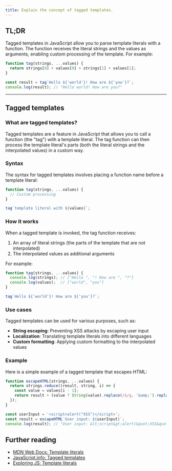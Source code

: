 ```yaml
---
title: Explain the concept of tagged templates.
---
```


## TL;DR

Tagged templates in JavaScript allow you to parse template literals with a function. The function receives the literal strings and the values as arguments, enabling custom processing of the template. For example:

```javascript
function tag(strings, ...values) {
  return strings[0] + values[0] + strings[1] + values[1];
}

const result = tag`Hello ${'world'}! How are ${'you'}?`;
console.log(result); // "Hello world! How are you?"
```

---

## Tagged templates

### What are tagged templates?

Tagged templates are a feature in JavaScript that allows you to call a function (the "tag") with a template literal. The tag function can then process the template literal's parts (both the literal strings and the interpolated values) in a custom way.

### Syntax

The syntax for tagged templates involves placing a function name before a template literal:

```javascript
function tag(strings, ...values) {
  // Custom processing
}

tag`template literal with ${values}`;
```

### How it works

When a tagged template is invoked, the tag function receives:

1. An array of literal strings (the parts of the template that are not interpolated)
2. The interpolated values as additional arguments

For example:

```javascript
function tag(strings, ...values) {
  console.log(strings); // ["Hello ", "! How are ", "?"]
  console.log(values);  // ["world", "you"]
}

tag`Hello ${'world'}! How are ${'you'}?`;
```

### Use cases

Tagged templates can be used for various purposes, such as:

- **String escaping**: Preventing XSS attacks by escaping user input
- **Localization**: Translating template literals into different languages
- **Custom formatting**: Applying custom formatting to the interpolated values

### Example

Here is a simple example of a tagged template that escapes HTML:

```javascript
function escapeHTML(strings, ...values) {
  return strings.reduce((result, string, i) => {
    const value = values[i - 1];
    return result + (value ? String(value).replace(/&/g, '&amp;').replace(/</g, '&lt;').replace(/>/g, '&gt;') : '') + string;
  });
}

const userInput = '<script>alert("XSS")</script>';
const result = escapeHTML`User input: ${userInput}`;
console.log(result); // "User input: &lt;script&gt;alert(&quot;XSS&quot;)&lt;/script&gt;"
```

## Further reading

- [MDN Web Docs: Template literals](https://developer.mozilla.org/en-US/docs/Web/JavaScript/Reference/Template_literals#tagged_templates)
- [JavaScript.info: Tagged templates](https://javascript.info/tagged-templates)
- [Exploring JS: Template literals](http://exploringjs.com/es6/ch_template-literals.html#tagged-templates)

